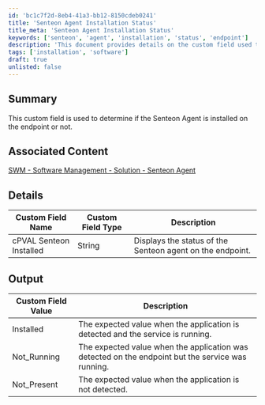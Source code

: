 ```yaml
---
id: 'bc1c7f2d-8eb4-41a3-bb12-8150cdeb0241'
title: 'Senteon Agent Installation Status'
title_meta: 'Senteon Agent Installation Status'
keywords: ['senteon', 'agent', 'installation', 'status', 'endpoint']
description: 'This document provides details on the custom field used to determine if the Senteon Agent is installed on an endpoint. It includes associated content, custom field names, types, and expected output values for the agent status.'
tags: ['installation', 'software']
draft: true
unlisted: false
---
```

## Summary

This custom field is used to determine if the Senteon Agent is installed on the endpoint or not.

## Associated Content

[SWM - Software Management - Solution - Senteon Agent](https://proval.itglue.com/DOC-5078775-16541168)

## Details

| Custom Field Name           | Custom Field Type | Description                                                  |
|-----------------------------|-------------------|--------------------------------------------------------------|
| cPVAL Senteon Installed     | String            | Displays the status of the Senteon agent on the endpoint.   |

## Output

| Custom Field Value | Description                                                                                     |
|--------------------|-------------------------------------------------------------------------------------------------|
| Installed          | The expected value when the application is detected and the service is running.                |
| Not_Running        | The expected value when the application was detected on the endpoint but the service was running.|
| Not_Present        | The expected value when the application is not detected.                                      |













